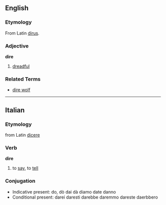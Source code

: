 ==English==
===Etymology===
From Latin [[dirus]].
===Adjective===
'''dire'''

#[[dreadful]]
===Related Terms===
*[[dire wolf]]
----

==Italian==
===Etymology===
from Latin [[dicere]]

===Verb===
'''dire'''

#to [[say]], to [[tell]]

===Conjugation===
*Indicative present: do, dò dai dà diamo date danno
*Conditional present: darei daresti darebbe daremmo dareste daerbbero